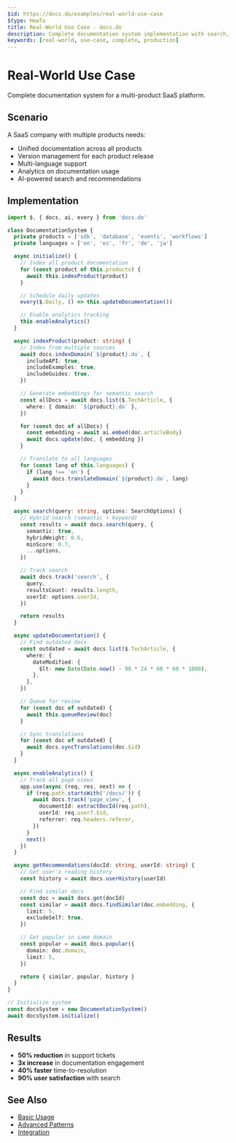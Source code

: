 ```yaml
---
$id: https://docs.do/examples/real-world-use-case
$type: HowTo
title: Real-World Use Case - docs.do
description: Complete documentation system implementation with search, versioning, and analytics
keywords: [real-world, use-case, complete, production]
---
```


# Real-World Use Case

Complete documentation system for a multi-product SaaS platform.

## Scenario

A SaaS company with multiple products needs:

- Unified documentation across all products
- Version management for each product release
- Multi-language support
- Analytics on documentation usage
- AI-powered search and recommendations

## Implementation

```typescript
import $, { docs, ai, every } from 'docs.do'

class DocumentationSystem {
  private products = ['sdk', 'database', 'events', 'workflows']
  private languages = ['en', 'es', 'fr', 'de', 'ja']

  async initialize() {
    // Index all product documentation
    for (const product of this.products) {
      await this.indexProduct(product)
    }

    // Schedule daily updates
    every($.Daily, () => this.updateDocumentation())

    // Enable analytics tracking
    this.enableAnalytics()
  }

  async indexProduct(product: string) {
    // Index from multiple sources
    await docs.indexDomain(`${product}.do`, {
      includeAPI: true,
      includeExamples: true,
      includeGuides: true,
    })

    // Generate embeddings for semantic search
    const allDocs = await docs.list($.TechArticle, {
      where: { domain: `${product}.do` },
    })

    for (const doc of allDocs) {
      const embedding = await ai.embed(doc.articleBody)
      await docs.update(doc, { embedding })
    }

    // Translate to all languages
    for (const lang of this.languages) {
      if (lang !== 'en') {
        await docs.translateDomain(`${product}.do`, lang)
      }
    }
  }

  async search(query: string, options: SearchOptions) {
    // Hybrid search (semantic + keyword)
    const results = await docs.search(query, {
      semantic: true,
      hybridWeight: 0.6,
      minScore: 0.7,
      ...options,
    })

    // Track search
    await docs.track('search', {
      query,
      resultsCount: results.length,
      userId: options.userId,
    })

    return results
  }

  async updateDocumentation() {
    // Find outdated docs
    const outdated = await docs.list($.TechArticle, {
      where: {
        dateModified: {
          $lt: new Date(Date.now() - 90 * 24 * 60 * 60 * 1000),
        },
      },
    })

    // Queue for review
    for (const doc of outdated) {
      await this.queueReview(doc)
    }

    // Sync translations
    for (const doc of outdated) {
      await docs.syncTranslations(doc.$id)
    }
  }

  async enableAnalytics() {
    // Track all page views
    app.use(async (req, res, next) => {
      if (req.path.startsWith('/docs/')) {
        await docs.track('page_view', {
          documentId: extractDocId(req.path),
          userId: req.user?.$id,
          referrer: req.headers.referer,
        })
      }
      next()
    })
  }

  async getRecommendations(docId: string, userId: string) {
    // Get user's reading history
    const history = await docs.userHistory(userId)

    // Find similar docs
    const doc = await docs.get(docId)
    const similar = await docs.findSimilar(doc.embedding, {
      limit: 5,
      excludeSelf: true,
    })

    // Get popular in same domain
    const popular = await docs.popular({
      domain: doc.domain,
      limit: 5,
    })

    return { similar, popular, history }
  }
}

// Initialize system
const docsSystem = new DocumentationSystem()
await docsSystem.initialize()
```

## Results

- **50% reduction** in support tickets
- **3x increase** in documentation engagement
- **40% faster** time-to-resolution
- **90% user satisfaction** with search

## See Also

- [Basic Usage](./basic-usage)
- [Advanced Patterns](./advanced-patterns)
- [Integration](./integration)
